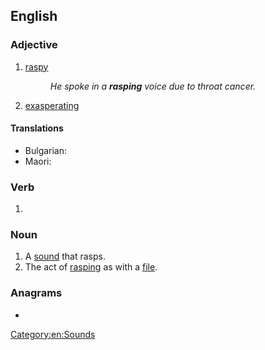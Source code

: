 ==English==

===Adjective===
{{en-adj}}

# [[raspy]]
#: ''He spoke in a '''rasping''' voice due to throat cancer.''
# [[exasperating]]

====Translations====
{{trans-top|raspy}}
* Bulgarian: {{t+|bg|дрезгав}}
* Maori: {{t|mi|māngūngungu}}
{{trans-mid}}
{{trans-bottom}}

===Verb===
{{head|en|verb form}}

# {{present participle of|en|rasp|nocat=1}}

===Noun===
{{en-noun}}

# A [[sound]] that rasps.
# The act of [[rasp]]ing as with a [[file]].

===Anagrams===
* {{anagrams|en|a=aginprs|gnisrap|parings|parsing|rapings|sparing}}

[[Category:en:Sounds]]